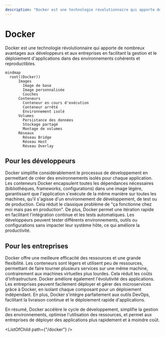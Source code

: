 ```yaml
---
description: "Docker est une technologie révolutionnaire qui apporte de nombreux avantages aux développeurs et aux entreprises en facilitant la gestion et le déploiement d'applications dans des environnements cohérents et reproductibles."
---
```


# Docker

Docker est une technologie révolutionnaire qui apporte de nombreux avantages aux développeurs et aux entreprises en facilitant la gestion et le déploiement d'applications dans des environnements cohérents et reproductibles.
``` mermaid
mindmap
  root((Docker))
      Images
        Image de base
        Image personnalisée
        Couches
      Conteneurs
        Conteneur en cours d'exécution
        Conteneur arrêté
        Environnement isolé
      Volumes
        Persistance des données
        Stockage partagé
        Montage de volumes
      Réseaux
        Réseau Bridge
        Réseau Host
        Réseau Overlay
```

## Pour les **développeurs**
Docker simplifie considérablement le processus de développement en permettant de créer des environnements isolés pour chaque application. Les conteneurs Docker encapsulent toutes les dépendances nécessaires (bibliothèques, frameworks, configurations) dans une image légère, garantissant que l'application s'exécute de la même manière sur toutes les machines, qu'il s'agisse d'un environnement de développement, de test ou de production. Cela réduit le classique problème de "ça fonctionne chez moi mais pas en production". De plus, Docker permet une itération rapide en facilitant l'intégration continue et les tests automatiques. Les développeurs peuvent tester différents environnements, outils ou configurations sans impacter leur système hôte, ce qui améliore la productivité.

## Pour les **entreprises**
Docker offre une meilleure efficacité des ressources et une grande flexibilité. Les conteneurs sont légers et utilisent peu de ressources, permettant de faire tourner plusieurs services sur une même machine, contrairement aux machines virtuelles plus lourdes. Cela réduit les coûts d'infrastructure. Docker améliore également l'évolutivité des applications. Les entreprises peuvent facilement déployer et gérer des microservices grâce à Docker, en isolant chaque composant pour un déploiement indépendant. En plus, Docker s'intègre parfaitement aux outils DevOps, facilitant la livraison continue et le déploiement rapide d'applications.

En résumé, Docker accélère le cycle de développement, simplifie la gestion des environnements, optimise l'utilisation des ressources, et permet aux entreprises de déployer des applications plus rapidement et à moindre coût.

<ListOfChild path={"/docker"} />

